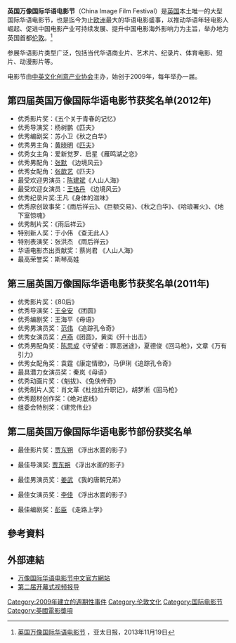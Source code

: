'''英国万像国际华语电影节'''（China Image Film Festival）是[[英国|英国]]本土唯一的大型国际华语电影节，也是迄今为止[[欧洲|欧洲]]最大的华语电影盛事，以推动华语年轻电影人崛起、促进中国电影产业可持续发展、提升中国电影海外影响力为主旨，举办地为英国首都[[伦敦|伦敦]]。<ref>[http://www.apdnews.com/news/46898.html 英国万像国际华语电影节] {{webarchive|url=https://web.archive.org/web/20140310195605/http://www.apdnews.com/news/46898.html |date=2014-03-10 }}，亚太日报，2013年11月19日</ref>

参展华语影片类型广泛，包括当代华语商业片、艺术片、纪录片、体育电影、短片、动漫影片等。 

电影节由[[中英文化创意产业协会|中英文化创意产业协会]]主办，始创于2009年，每年举办一届。

== 第四届英国万像国际华语电影节获奖名单(2012年) ==
*优秀影片奖：《五个关于青春的记忆》
*优秀导演奖：杨树鹏《匹夫》
*优秀编剧奖：苏小卫《秋之白华》
*优秀男主角：[[黄晓明|黄晓明]]《[[匹夫|匹夫]]》
*优秀女主角：爱新觉罗．启星《雁鸣湖之恋》
*优秀男配角：[[张默|张默]] 《边境风云》
*优秀女配角：[[张歆艺|张歆艺]]《匹夫》
*最受欢迎男演员：[[陈建斌|陈建斌]]《人山人海》
*最受欢迎女演员：[[王珞丹|王珞丹]] 《边境风云》
*优秀纪录片奖:王凡《身体的滋味》
*优秀原创故事奖：《雨后祥云》、《巨额交易》、《秋之白华》、《哈琅署火》、《地下室惊魂》
*优秀制片奖：《雨后祥云》
*特别新人奖：于小伟 《查无此人》
*特别表演奖：张洪杰 《雨后祥云》
*华语电影杰出贡献奖：蔡尚君 《人山人海》
*最高荣誉奖：斯琴高娃

== 第三届英国万像国际华语电影节获奖名单(2011年) ==
*优秀影片奖：《80后》
*优秀导演奖：[[王全安|王全安]] 《团圆》
*优秀编剧奖：王海平《母语》
*优秀男演员奖：[[范伟|范伟]] 《追踪孔令奇》
*优秀女演员奖：[[卢燕|卢燕]]《团圆》，黄奕《歼十出击》
*优秀男配角奖：[[陈思成|陈思成]]《守望者：罪恶迷途》，夏德俊《回马枪》，文章《万有引力》
*优秀女配角奖：袁霆《康定情歌》，马伊琍《追踪孔令奇》
*最具潜力女演员奖：秦岚《母语》
*优秀动画片奖：《魁拔》、《兔侠传奇》
*优秀制片人奖：肖文革《杜拉拉升职记》，胡梦淅《回马枪》
*优秀题材创作奖：《绝对底线》
*组委会特别奖：《建党伟业》

== 第二届英国万像国际华语电影节部份获奖名单 ==
* 最佳影片奖：[[贾东朔|贾东朔]]  《浮出水面的影子》

* 最佳导演奖: [[贾东朔|贾东朔]]  《浮出水面的影子》

* 最佳男演员奖：[[姜武|姜武]] 《我的唐朝兄弟》 

* 最佳女演员奖：[[李佳|李佳]]  《浮出水面的影子》

* 最佳编剧奖：[[彭臣|彭臣]] 《走路上学》

== 參考資料 ==
{{reflist}}

== 外部連結 ==
* [https://web.archive.org/web/20131115194148/http://china-image.org/ 万像国际华语电影节中文官方網站]
* [http://www.youtube.com/watch?v=B1UejxYrgIg&feature=related/ 第二届开幕式视频报导] {{Wayback|url=http://www.youtube.com/watch?v=B1UejxYrgIg&feature=related%2F |date=20160929204641 }}

[[Category:2009年建立的週期性事件|Category:2009年建立的週期性事件]]
[[Category:伦敦文化|Category:伦敦文化]]
[[Category:国际电影节|Category:国际电影节]]
[[Category:英國電影獎項|Category:英國電影獎項]]